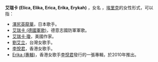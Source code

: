 '''艾瑞卡 (Elica, Elika, Erica, Erika, Erykah)''' ，女名 ，[[埃里克|埃里克]]的女性形式，可以指：

*[[澤尻英龍華|澤尻英龍華]]，日本歌手。
*[[艾瑞卡_(德國軍歌)|艾瑞卡 (德國軍歌)]]，德意志國防軍軍歌。
*[[艾瑞卡·瓊|艾瑞卡·瓊]]，美國作家。
*[[劉艾立|劉艾立]]，台灣女歌手。
*[[李悅君|李悅君]]，香港女歌手。
*[[Erika_(專輯)|Erika (專輯)]]，香港女歌手[[李悅君|李悅君]]發行的一張專輯，於2010年推出。

{{消歧義}}